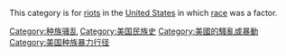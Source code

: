 {{cat main|List of incidents of civil unrest in the United States}}
This category is for [[riot|riot]]s in the [[United_States|United States]] in which [[Race_(classification_of_human_beings)|race]] was a factor.

[[Category:种族骚乱|Category:种族骚乱]]
[[Category:美国民族史|Category:美国民族史]]
[[Category:美國的騷亂或暴動‎|Category:美國的騷亂或暴動‎]]
[[Category:美国种族暴力行径|Category:美国种族暴力行径]]